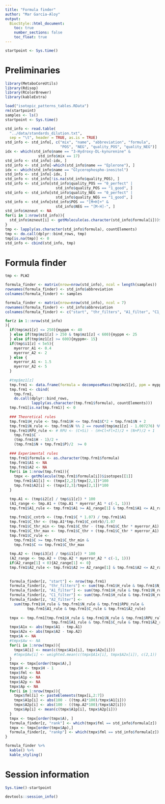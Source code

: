 ```yaml
---
title: "Formula finder"
author: "Mar Garcia-Aloy"
output: 
  BiocStyle::html_document:
    toc: true
    number_sections: false
    toc_float: true
---
```


```r
startpoint <- Sys.time()
```

# Preliminaries

```r
library(MetaboCoreUtils)
library(Rdisop)
library(RColorBrewer)
library(kableExtra)

load("isotopic_patterns_tables.RData")
rm(startpoint)
samples <- ls()
startpoint <- Sys.time()

std_info <- read.table(
  "../data/standards_dilution.txt",
  sep = "\t", header = TRUE, as.is = TRUE)
std_info <- std_info[, c("mix", "name", "abbreviation", "formula",
                         "POS", "NEG", "quality_POS", "quality_NEG")]
idx <- which(std_info$name == "3-Hydroxy-DL-kynurenine" & 
               std_info$mix == 17)
std_info <- std_info[-idx, ]
std_info <- std_info[-which(std_info$name == "Eplerone"), ]
idx <- which(std_info$name == "Glycerophospho-inositol")
std_info <- std_info[-idx, ]
std_info <- std_info[!is.na(std_info$quality_POS), ]
std_info <- std_info[std_info$quality_POS == "0_perfect" | 
                       std_info$quality_POS == "1_good", ]
std_info <- std_info[std_info$quality_NEG == "0_perfect" | 
                       std_info$quality_NEG == "1_good", ]
std_info <- std_info[std_info$POS == "[M+H]+" & 
                       std_info$NEG == "[M-H]-", ]
std_info$mzneut <- NA
for(i in 1:nrow(std_info)){
  std_info$mzneut[i] <- getMolecule(as.character(std_info$formula[i]))$exactmass
}
tmp <- lapply(as.character(std_info$formula), countElements)
tmp <- do.call(dplyr::bind_rows, tmp)
tmp[is.na(tmp)] <- 0
std_info <- cbind(std_info, tmp)
```


# Formula finder

```r
tmp <- PLW2

formula_finder <- matrix(nrow=nrow(std_info), ncol = length(samples))
rownames(formula_finder) <- std_info$abbreviation
colnames(formula_finder) <- samples

formula_finder <- matrix(nrow=nrow(std_info), ncol = 7)
rownames(formula_finder) <- std_info$abbreviation
colnames(formula_finder) <- c("start", "thr_filters", "A1_filter", "C1_filter", "A2_filter", "rank", "rankp")

for(z in 1::nrow(std_info)
){
  if(tmp$mz1[z] <= 250){myppm <- 40
  } else if(tmp$mz1[z] > 250 & tmp$mz1[z] < 600){myppm <- 25
  } else if(tmp$mz1[z] >= 600){myppm<- 15}
  if(tmp$i1[z] < 5e5){
    myerror_A1 <- 0.4
    myerror_A2 <- 2
  } else {
    myerror_A1 <- 1.5
    myerror_A2 <- 5
  }
  
  #tmp$mz1[z]
  tmp.frm1 <- data.frame(formula = decomposeMass(tmp$mz1[z], ppm = myppm)$formula) 
  tmp.frm1 <- cbind(
    tmp.frm1, 
    do.call(dplyr::bind_rows, 
            lapply(as.character(tmp.frm1$formula), countElements)))
  tmp.frm1[is.na(tmp.frm1)] <- 0
  
  ### Theoretical rules
  tmp.frm1$H_rule <- tmp.frm1$H <= tmp.frm1$C*2 + tmp.frm1$N + 2
  tmp.frm1$N_rule <- tmp.frm1$N %% 2 == round(tmp$mz1[z] - 1.007276) %% 2
  tmp.frm1$RPU_rule <- # RPU <- (C+Si) - (H+Cl+Fl+I)/2 + (N+P)/2 + 1
    tmp.frm1$C - 
    (tmp.frm1$H - 1)/2 + 
    (tmp.frm1$N + tmp.frm1$P)/2  >= 0 
  
  ### Experimental rules
  tmp.frm1$formula <- as.character(tmp.frm1$formula)
  tmp.frm1$A1 <- NA
  tmp.frm1$A2 <- NA
  for(i in 1:nrow(tmp.frm1)){
    tmpx <- getMolecule(tmp.frm1$formula[i])$isotopes[[1]]
    tmp.frm1$A1[i] <- (tmpx[2,2]/tmpx[2,1])*100
    tmp.frm1$A2[i] <- (tmpx[2,3]/tmpx[2,1])*100
  }

  tmp.A1 <- (tmp$i2[z] / tmp$i1[z]) * 100
  (A1_range <- tmp.A1 + (tmp.A1 * myerror_A1 * c(-1, 1)))
  tmp.frm1$A1_rule <- tmp.frm1$A1 >= A1_range[1] & tmp.frm1$A1 <= A1_range[2]
  
  tmp.frm1$C_cntrb <- (tmp.frm1$C * 1.07) / tmp.frm1$A1
  tmp.frm1$C_thr <- (tmp.A1*tmp.frm1$C_cntrb)/1.07
  tmp.frm1$C_thr_min <- tmp.frm1$C_thr - (tmp.frm1$C_thr * myerror_A1)
  tmp.frm1$C_thr_max <- tmp.frm1$C_thr + (tmp.frm1$C_thr * myerror_A1)
  tmp.frm1$C_rule <- 
    tmp.frm1$C >= tmp.frm1$C_thr_min & 
    tmp.frm1$C <= tmp.frm1$C_thr_max
  
  tmp.A2 <- (tmp$i3[z] / tmp$i1[z]) * 100
  (A2_range <- tmp.A2 + (tmp.A2 * myerror_A2 * c(-1, 1)))
  if(A2_range[1] < 0){A2_range[1] <- 0}
  tmp.frm1$A2_rule <- tmp.frm1$A2 >= A2_range[1] & tmp.frm1$A2 <= A2_range[2]
  
  
  formula_finder[z, "start"] <- nrow(tmp.frm1)
  formula_finder[z, "thr_filters"] <- sum(tmp.frm1$H_rule & tmp.frm1$N_rule & tmp.frm1$RPU_rule)
  formula_finder[z, "A1_filter"] <- sum(tmp.frm1$H_rule & tmp.frm1$N_rule & tmp.frm1$RPU_rule & tmp.frm1$A1_rule)
  formula_finder[z, "C1_filter"] <- sum(tmp.frm1$H_rule & tmp.frm1$N_rule & tmp.frm1$RPU_rule & tmp.frm1$A1_rule & tmp.frm1$C_rule)
  formula_finder[z, "A2_filter"] <- 
    sum(tmp.frm1$H_rule & tmp.frm1$N_rule & tmp.frm1$RPU_rule & 
          tmp.frm1$A1_rule & tmp.frm1$C_rule & tmp.frm1$A2_rule)
  
  tmpx <- tmp.frm1[tmp.frm1$H_rule & tmp.frm1$N_rule & tmp.frm1$RPU_rule & 
                     tmp.frm1$A1_rule & tmp.frm1$C_rule & tmp.frm1$A2_rule,]
  tmpx$A1x <- abs(tmpx$A1 - tmp.A1)
  tmpx$A2x <- abs(tmpx$A2 - tmp.A2)
  tmpx$A <- NA
  #tmpx$Aw <- NA
  for(i in 1:nrow(tmpx)){
    tmpx$A[i] <- mean(c(tmpx$A1x[i], tmpx$A2x[i]))
    #tmpx$Aw[i] <- weighted.mean(c(tmpx$A1x[i], tmpx$A2x[i]), c(2,1))
  }
  tmpx <- tmpx[order(tmpx$A),]
  tmpx$H <- tmpx$H - 1
  tmpx$fml <- NA
  tmpx$A1p <- NA
  tmpx$A2p <- NA
  tmpx$Ap <- NA
  for(i in 1:nrow(tmpx)){
    tmpx$fml[i] <- pasteElements(tmpx[i,2:7])
    tmpx$A1p[i] <- abs(100 - ((tmp.A1*100)/tmpx$A1[i]))
    tmpx$A2p[i] <- abs(100 - ((tmp.A2*100)/tmpx$A2[i]))
    tmpx$Ap[i] <- mean(c(tmpx$A1p[i], tmpx$A2p[i]))
  }
  tmpx <- tmpx[order(tmpx$A), ]
  formula_finder[z, "rank"] <- which(tmpx$fml == std_info$formula[z])
  tmpx <- tmpx[order(tmpx$Ap),]
  formula_finder[z, "rankp"] <- which(tmpx$fml == std_info$formula[z])
}

formula_finder %>%
  kable() %>%
  kable_styling()
```


# Session information

```r
Sys.time()-startpoint

devtools::session_info()
```
